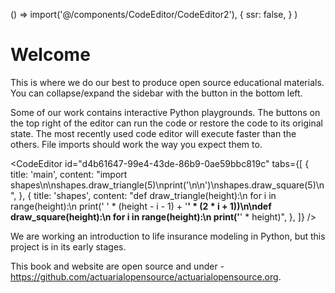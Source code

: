 
  () => import('@/components/CodeEditor/CodeEditor2'),
  {
    ssr: false,
  }
)


# Welcome

This is where we do our best to produce open source educational materials. You can collapse/expand the sidebar with the button in the bottom left.

Some of our work contains interactive Python playgrounds. The buttons on the top right of the editor can run the code or restore the code to its original state.
The most recently used code editor will execute faster than the others. File imports should work the way you expect them to.

<CodeEditor
  id="d4b61647-99e4-43de-86b9-0ae59bbc819c"
  tabs={[
    {
      title: 'main',
      content:
        "import shapes\n\nshapes.draw_triangle(5)\nprint('\\n\\n')\nshapes.draw_square(5)\n",
    },
    {
      title: 'shapes',
      content:
        "def draw_triangle(height):\n    for i in range(height):\n        print('  ' * (height - i - 1) + '**' * (2 * i + 1))\n\ndef draw_square(height):\n    for i in range(height):\n        print('**' * height)",
    },
  ]}
/>

We are working an introduction to life insurance modeling in Python, but this project is in its early stages.

This book and website are open source and under - https://github.com/actuarialopensource/actuarialopensource.org.
